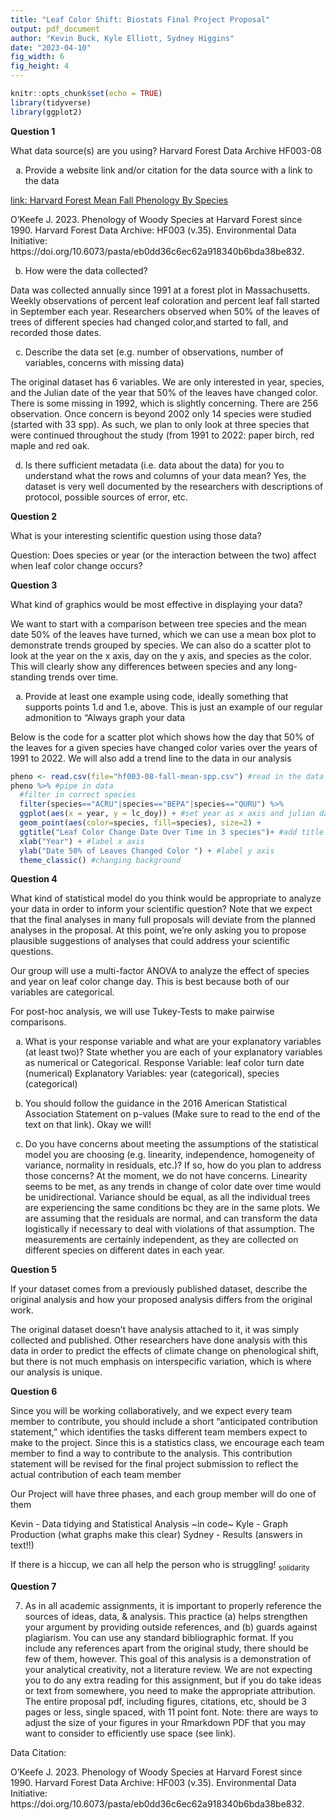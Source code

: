 ```yaml
---
title: "Leaf Color Shift: Biostats Final Project Proposal"
output: pdf_document
author: "Kevin Buck, Kyle Elliott, Sydney Higgins"
date: "2023-04-10"
fig_width: 6 
fig_height: 4
---
```

```r
knitr::opts_chunk$set(echo = TRUE)
library(tidyverse)
library(ggplot2)
```
**Question 1**

What data source(s) are you using?
	Harvard Forest Data Archive HF003-08

(a) Provide a website link and/or citation for the data source with a link to the data

[link: Harvard Forest Mean Fall Phenology By Species](https://harvardforest1.fas.harvard.edu/exist/apps/datasets/showData.html?id=HF003
)

O'Keefe J. 2023. Phenology of Woody Species at Harvard Forest since 1990. Harvard Forest Data Archive: HF003 (v.35). Environmental Data Initiative: https://doi.org/10.6073/pasta/eb0dd36c6ec62a918340b6bda38be832.


(b) How were the data collected?

Data was collected annually since 1991 at a forest plot in Massachusetts. Weekly observations of
percent leaf coloration and percent leaf fall started in September each year. Researchers observed
when 50% of the leaves of trees of different species had changed color,and started to fall, and
recorded those dates.

(c) Describe the data set (e.g. number of observations, number of variables,
concerns with missing data)

The original dataset has 6 variables. We are only interested in year, species, and the Julian date
of the year that 50% of the leaves have changed color. There is some missing in 1992, which is
slightly concerning. There are 256 observation. Once concern is beyond 2002 only 14 species were
studied (started with 33 spp). As such, we plan to only look at three species that were continued
throughout the study (from 1991 to 2022: paper birch, red maple and red oak.

(d) Is there sufficient metadata (i.e. data about the data) for you to understand what
the rows and columns of your data mean?
	Yes, the dataset is very well documented by the researchers with descriptions of protocol, possible sources of error, etc. 
	
**Question 2**

What is your interesting scientific question using those data?

Question: Does species or year (or the interaction between the two) affect when leaf color change occurs?

**Question 3**

What kind of graphics would be most effective in displaying your data?

We want to start with a comparison between tree species and the mean date 50% of the leaves have turned, which we can use a mean box plot to demonstrate trends grouped by species. We can also do a scatter plot to look at the year on the x axis, day on the y axis, and species as the color. This will clearly show any differences between species and any long-standing trends over time.

(a) Provide at least one example using code, ideally something that supports points 1.d and 1.e, above. This is just an example of our regular admonition to “Always graph your data

Below is the code for a scatter plot which shows how the day that 50% of the leaves for a given species have changed color varies over the years of 1991 to 2022. We will also add a trend line to the data in our analysis 
```r
pheno <- read.csv(file="hf003-08-fall-mean-spp.csv") #read in the data
pheno %>% #pipe in data
  #filter in correct species
  filter(species=="ACRU"|species=="BEPA"|species=="QURU") %>% 
  ggplot(aes(x = year, y = lc_doy)) + #set year as x axis and julian day of change as the y
  geom_point(aes(color=species, fill=species), size=2) + 
  ggtitle("Leaf Color Change Date Over Time in 3 species")+ #add title
  xlab("Year") + #label x axis
  ylab("Date 50% of Leaves Changed Color ") + #label y axis
  theme_classic() #changing background
```

**Question 4**

What kind of statistical model do you think would be appropriate to analyze your data in
order to inform your scientific question? Note that we expect that the final analyses in
many full proposals will deviate from the planned analyses in the proposal. At this point,
we're only asking you to propose plausible suggestions of analyses that could address
your scientific questions.

Our group will use a multi-factor ANOVA to analyze the effect of species and year on leaf color change day. This is best because both of our variables are categorical.

For post-hoc analysis, we will use Tukey-Tests to make pairwise comparisons. 

(a) What is your response variable and what are your explanatory variables (at least
two)? State whether you are each of your explanatory variables as numerical or
Categorical.
	Response Variable: leaf color turn date (numerical)
	Explanatory Variables: year (categorical), species (categorical)
	
(b) You should follow the guidance in the 2016 American Statistical Association
Statement on p-values (Make sure to read to the end of the text on that link).
	Okay we will!
	
(c) Do you have concerns about meeting the assumptions of the statistical model
you are choosing (e.g. linearity, independence, homogeneity of variance,
normality in residuals, etc.)? If so, how do you plan to address those concerns?
	At the moment, we do not have concerns. Linearity seems to be met, as any trends in change of color date over time would be unidirectional. Variance should be equal, as all the individual trees are experiencing the same conditions bc they are in the same plots. We are assuming that the residuals are normal, and can transform the data logistically if necessary to deal with violations of that assumption. The measurements are certainly independent, as they are collected on different species on different dates in each year.

**Question 5**

If your dataset comes from a previously published dataset, describe the original analysis
and how your proposed analysis differs from the original work.

The original dataset doesn’t have analysis attached to it, it was simply collected and published.
Other researchers have done analysis with this data in order to predict the effects of climate
change on phenological shift, but there is not much emphasis on interspecific variation, which is
where our analysis is unique.

**Question 6**

Since you will be working collaboratively, and we expect every team member to
contribute, you should include a short "anticipated contribution statement," which
identifies the tasks different team members expect to make to the project. Since this is a
statistics class, we encourage each team member to find a way to contribute to the
analysis. This contribution statement will be revised for the final project submission to
reflect the actual contribution of each team member

Our Project will have three phases, and each group member will do one of them

Kevin - Data tidying and Statistical Analysis ~in code~
Kyle - Graph Production (what graphs make this clear)
Sydney - Results (answers in text!!)

If there is a hiccup, we can all help the person who is struggling! ~solidarity~

**Question 7**

(7) As in all academic assignments, it is important to properly reference the sources of
ideas, data, & analysis. This practice (a) helps strengthen your argument by providing
outside references, and (b) guards against plagiarism. You can use any standard
bibliographic format. If you include any references apart from the original study, there
should be few of them, however. This goal of this analysis is a demonstration of your
analytical creativity, not a literature review. We are not expecting you to do any extra
reading for this assignment, but if you do take ideas or text from somewhere, you need
to make the appropriate attribution.
The entire proposal pdf, including figures, citations, etc, should be 3 pages or less, single
spaced, with 11 point font. Note: there are ways to adjust the size of your figures in your
Rmarkdown PDF that you may want to consider to efficiently use space (see link).

Data Citation: 

O'Keefe J. 2023. Phenology of Woody Species at Harvard Forest since 1990. Harvard Forest Data Archive: HF003 (v.35). Environmental Data Initiative: https://doi.org/10.6073/pasta/eb0dd36c6ec62a918340b6bda38be832.











